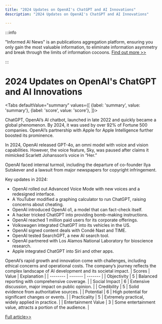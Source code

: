 ```yaml
---
title: "2024 Updates on OpenAI's ChatGPT and AI Innovations"
description: "2024 Updates on OpenAI's ChatGPT and AI Innovations"

---
```



:::info

"Informed AI News" is an publications aggregation platform, ensuring you only gain the most valuable information, to eliminate information asymmetry and break through the limits of information cocoons.  [Find out more >>](/)

:::

# 2024 Updates on OpenAI's ChatGPT and AI Innovations


<Tabs
	defaultValue="summary"
	values={[
	{label: 'summary', value: 'summary'},
	{label: 'score', value: 'score'},
]}>
<TabItem value="summary">


ChatGPT, OpenAI’s AI chatbot, launched in late 2022 and quickly became a global phenomenon. By 2024, it was used by over 92% of Fortune 500 companies. OpenAI’s partnership with Apple for Apple Intelligence further boosted its prominence.

In 2024, OpenAI released GPT-4o, an omni model with voice and vision capabilities. However, the voice feature, Sky, was paused after claims it mimicked Scarlett Johansson’s voice in “Her.”

OpenAI faced internal turmoil, including the departure of co-founder Ilya Sutskever and a lawsuit from major newspapers for copyright infringement.

Key updates in 2024:
- OpenAI rolled out Advanced Voice Mode with new voices and a redesigned interface.
- A YouTuber modified a graphing calculator to run ChatGPT, raising concerns about cheating.
- OpenAI introduced OpenAI o1, a model that can fact-check itself.
- A hacker tricked ChatGPT into providing bomb-making instructions.
- OpenAI reached 1 million paid users for its corporate offerings.
- Volkswagen integrated ChatGPT into its vehicles in the US.
- OpenAI signed content deals with Condé Nast and TIME.
- OpenAI tested SearchGPT, a new AI search tool.
- OpenAI partnered with Los Alamos National Laboratory for bioscience research.
- Apple integrated ChatGPT into Siri and other apps.

OpenAI’s rapid growth and innovation come with challenges, including ethical concerns and operational costs. The company’s journey reflects the complex landscape of AI development and its societal impact.
</TabItem>
<TabItem value="score">
	| Scores     | Value   | Explanation |
	| -------- | ------- | ------- |
	| Objectivity  | 5    | Balanced reporting with comprehensive coverage.    |
	| Social Impact | 6     | Extensive discussion, major impact on public opinion.    |
	| Credibility    | 5    | Solid evidence from authoritative sources.    |
	| Potential    | 6    | High potential for significant changes or events.    |
	| Practicality    | 5    | Extremely practical, widely applied in practice.    |
	| Entertainment Value    | 3    | Some entertainment value, attracts a portion of the audience.    |
</TabItem>
</Tabs>

[Full article>>](https://techcrunch.com/2024/09/24/chatgpt-everything-to-know-about-the-ai-chatbot/)
